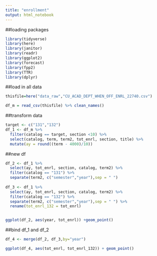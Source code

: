 ```yaml
---
title: "enrollment"
output: html_notebook
---
```


##loading packages
```r
library(tidyverse)
library(here)
library(janitor)
library(readr)
library(ggplot2)
library(forecast)
library(fpp2)
library(TTR)
library(dplyr)
```

##load in all data
```r
thisfile=here("data_raw","CU_ACAD_DEPT_WHEN_OFF_ENRL_22740.csv")

df_m = read_csv(thisfile) %>% clean_names()
```

##transform data
```r
target <- c("131","132")
df_1 <- df_m %>% 
  filter(catalog == target, section <10) %>% 
  select(catalog, term, term2, tot_enrl, section, title) %>% 
  mutate(ay = round((term - 4000)/10))
```

##new df
```r
df_2 <- df_1 %>%
  select(ay, tot_enrl, section, catalog, term2) %>%
  filter(catalog == "131") %>%
  separate(term2, c("semester","year"),sep = " ")
 
df_3 <- df_1 %>%
  select(ay, tot_enrl, section, catalog, term2) %>%
  filter(catalog == "132") %>%
  separate(term2, c("semester","year"),sep = " ") %>%
  rename(tot_enrl_132 = tot_enrl)


ggplot(df_2, aes(year, tot_enrl)) +geom_point()

```


##bind df_1 and df_2
```r
df_4 <- merge(df_2, df_3,by="year")

ggplot(df_4, aes(tot_enrl, tot_enrl_132)) + geom_point()
```

